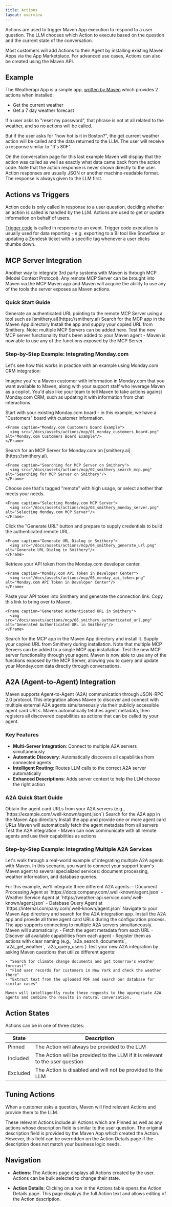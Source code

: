 ```yaml
---
title: Actions
layout: overview
---
```


Actions are used to trigger Maven App execution to respond to a user question. 
The LLM chooses which Action to execute based on the question and the current state 
of the conversation.

Most customers will add Actions to their Agent by installing existing Maven Apps via the 
App Marketplace. For advanced use cases, Actions can also be created using the Maven API.

## Example

The Weatherapi App is a simple app, [written by Maven](https://github.com/mavenagi-apps/weatherapi) which provides 2 actions when installed:
- Get the current weather
- Get a 7 day weather forecast

If a user asks to "reset my password", that phrase is not at all related to the weather, and so no actions will be called. 

But if the user asks for "how hot is it in Boston?", the get current weather action will be called and the data returned to the LLM. The user will receive a response similar to "It's 80F".

On the conversation page for this last example Maven will display that the action was called as well as exactly what data came back from the action code. Note that the action response is never shown directly to the user. Action responses are usually JSON or another machine-readable format. The response is always given to the LLM first.

## Actions vs Triggers

Action code is only called in response to a user question, deciding whether an action is called is handled by the LLM. Actions are used to get or update information on behalf of users.

[Trigger code](/help-center/training-maven/event-triggers) is called in response to an event. Trigger code execution is usually used for data reporting - e.g. exporting to a BI tool like Snowflake or updating a Zendesk ticket with a specific tag whenever a user clicks thumbs down.

## MCP Server Integration

Another way to integrate 3rd party systems with Maven is through MCP (Model Context Protocol). Any remote MCP Server can be brought into Maven via the MCP Maven app and Maven will acquire the ability to use any of the tools the server exposes as Maven actions.

### Quick Start Guide

<Steps toc={true}>
  <Step title="Generate Authenticated URL">
    Generate an authenticated URL pointing to the remote MCP Server using a tool such as [smithery.ai](https://smithery.ai)
  </Step>

  <Step title="Search for MCP App">
    Search for the MCP app in the Maven App directory
  </Step>

  <Step title="Install and Configure">
    Install the app and supply your copied URL from Smithery. Note: multiple MCP Servers can be added here.
  </Step>

  <Step title="Test Integration">
    Test the new MCP server functionality that's been added to your Maven agent - Maven is now able to use any of the functions exposed by the MCP Server.
  </Step>
</Steps>

### Step-by-Step Example: Integrating Monday.com

Let's see how this works in practice with an example using Monday.com CRM integration:

Imagine you're a Maven customer with information in Monday.com that you want available to Maven, along with your support staff who leverage Maven as a copilot. You'd also like your team to tell Maven to take actions against Monday.com CRM, such as updating it with information from chat interactions.

<Steps toc={true}>
  <Step title="Set up your Monday.com board">
    Start with your existing Monday.com board - in this example, we have a "Customers" board with customer information.

    <Frame caption="Monday.com Customers Board Example">
      <img src="/docs/assets/actions/mcp/01_monday_customers_board.png" alt="Monday.com Customers Board Example"/>
    </Frame>
  </Step>

  <Step title="Find an MCP Server">
    Search for an MCP Server for Monday.com on [smithery.ai](https://smithery.ai).

    <Frame caption="Searching for MCP Server on Smithery">
      <img src="/docs/assets/actions/mcp/02_smithery_search_mcp.png" alt="Searching for MCP Server on Smithery"/>
    </Frame>
  </Step>

  <Step title="Select a remote MCP Server">
    Choose one that's tagged "remote" with high usage, or select another that meets your needs.

    <Frame caption="Selecting Monday.com MCP Server">
      <img src="/docs/assets/actions/mcp/03_smithery_monday_server.png" alt="Selecting Monday.com MCP Server"/>
    </Frame>
  </Step>

  <Step title="Generate authenticated URL">
    Click the "Generate URL" button and prepare to supply credentials to build the authenticated remote URL.

    <Frame caption="Generate URL Dialog in Smithery">
      <img src="/docs/assets/actions/mcp/04_smithery_generate_url.png" alt="Generate URL Dialog in Smithery"/>
    </Frame>
  </Step>

  <Step title="Get your Monday.com API token">
    Retrieve your API token from the Monday.com developer center.

    <Frame caption="Monday.com API Token in Developer Center">
      <img src="/docs/assets/actions/mcp/05_monday_api_token.png" alt="Monday.com API Token in Developer Center"/>
    </Frame>
  </Step>

  <Step title="Create the authenticated URL">
    Paste your API token into Smithery and generate the connection link. Copy this link to bring over to Maven.

    <Frame caption="Generated Authenticated URL in Smithery">
      <img src="/docs/assets/actions/mcp/06_smithery_authenticated_url.png" alt="Generated Authenticated URL in Smithery"/>
    </Frame>
  </Step>

  <Step title="Install the MCP app">
    Search for the MCP app in the Maven App directory and install it.
  </Step>

  <Step title="Configure the connection">
    Supply your copied URL from Smithery during installation. Note that multiple MCP Servers can be added to a single MCP app installation.
  </Step>

  <Step title="Test the integration">
    Test the new MCP server functionality through your agent. Maven is now able to use any of the functions exposed by the MCP Server, allowing you to query and update your Monday.com data directly through conversations.
  </Step>
</Steps>

## A2A (Agent-to-Agent) Integration

Maven supports Agent-to-Agent (A2A) communication through JSON-RPC 2.0 protocol. This integration allows Maven to discover and connect with multiple external A2A agents simultaneously via their publicly accessible agent card URLs. Maven automatically fetches agent metadata, then registers all discovered capabilities as actions that can be called by your agent.

### Key Features

- **Multi-Server Integration**: Connect to multiple A2A servers simultaneously
- **Automatic Discovery**: Automatically discovers all capabilities from connected agents
- **Intelligent Routing**: Routes LLM calls to the correct A2A server automatically
- **Enhanced Descriptions**: Adds server context to help the LLM choose the right action

### A2A Quick Start Guide

<Steps toc={true}>
  <Step title="Obtain Agent Card URLs">
    Obtain the agent card URLs from your A2A servers (e.g., `https://example.com/.well-known/agent.json`)
  </Step>

  <Step title="Search for A2A App">
    Search for the A2A app in the Maven App directory
  </Step>

  <Step title="Install and Configure">
    Install the app and provide one or more agent card URLs
  </Step>

  <Step title="Automatic Discovery">
    Maven will automatically fetch the agent metadata from all servers
  </Step>

  <Step title="Test Integration">
    Test the A2A integration - Maven can now communicate with all remote agents and use their capabilities as actions
  </Step>
</Steps>

### Step-by-Step Example: Integrating Multiple A2A Services

Let's walk through a real-world example of integrating multiple A2A agents with Maven. In this scenario, you want to connect your support team's Maven agent to several specialized services: document processing, weather information, and database queries.

<Steps toc={true}>
  <Step title="Identify your A2A services">
    For this example, we'll integrate three different A2A agents:
    - Document Processing Agent at `https://docs.company.com/.well-known/agent.json`
    - Weather Service Agent at `https://weather-api.service.com/.well-known/agent.json`
    - Database Query Agent at `https://internal.company.com/.well-known/agent.json`
  </Step>

  <Step title="Search for the A2A app">
    Navigate to your Maven App directory and search for the A2A integration app.
  </Step>

  <Step title="Install and configure the A2A app">
    Install the A2A app and provide all three agent card URLs during the configuration process. The app supports connecting to multiple A2A servers simultaneously.
  </Step>

  <Step title="Automatic discovery and registration">
    Maven will automatically:
    - Fetch the agent metadata from each URL
    - Discover all available capabilities from each agent
    - Register them as actions with clear naming (e.g., `a2a_search_documents`, `a2a_get_weather`, `a2a_query_users`)
  </Step>

  <Step title="Test the multi-agent integration">
    Test your new A2A integration by asking Maven questions that utilize different agents:

    - "Search for climate change documents and get tomorrow's weather forecast"
    - "Find user records for customers in New York and check the weather there"
    - "Extract text from the uploaded PDF and search our database for similar cases"

    Maven will intelligently route these requests to the appropriate A2A agents and combine the results in natural conversation.
  </Step>
</Steps>

## Action States

Actions can be in one of three states:

| **State**   | **Description**                                                                      |
| ----------- | ------------------------------------------------------------------------------------ |
| Pinned      | The Action will always be provided to the LLM                                        |
| Included    | The Action will be provided to the LLM if it is relevant to the user question       |
| Excluded    | The Action is disabled and will not be provided to the LLM                           |

## Tuning Actions

When a customer asks a question, Maven will find relevant Actions and provide them to the LLM. 

These relevant Actions include all Actions which are Pinned as well as any actions whose description 
field is similar to the user question. The original description field is provided by the Maven App
which created the Action. However, this field can be overridden on the Action Details page if the 
description does not match your business logic needs.

## Navigation

- **Actions**: The Actions page displays all Actions created by the user. 
Actions can be bulk selected to change their state.

- **Action Details**: Clicking on a row in the Actions table opens the Action Details page. This page 
displays the full Action text and allows editing of the Action description.
